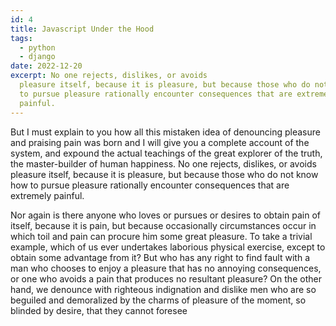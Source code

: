 ```yaml
---
id: 4
title: Javascript Under the Hood
tags:
  - python
  - django
date: 2022-12-20
excerpt: No one rejects, dislikes, or avoids
  pleasure itself, because it is pleasure, but because those who do not know how
  to pursue pleasure rationally encounter consequences that are extremely
  painful.
---
```


<p>
  But I must explain to you how all this mistaken idea of denouncing pleasure
  and praising pain was born and I will give you a complete account of the
  system, and expound the actual teachings of the great explorer of the truth,
  the master-builder of human happiness. No one rejects, dislikes, or avoids
  pleasure itself, because it is pleasure, but because those who do not know how
  to pursue pleasure rationally encounter consequences that are extremely
  painful.
</p>

<p>
  Nor again is there anyone who loves or pursues or desires to obtain pain of
  itself, because it is pain, but because occasionally circumstances occur in
  which toil and pain can procure him some great pleasure. To take a trivial
  example, which of us ever undertakes laborious physical exercise, except to
  obtain some advantage from it? But who has any right to find fault with a man
  who chooses to enjoy a pleasure that has no annoying consequences, or one who
  avoids a pain that produces no resultant pleasure? On the other hand, we
  denounce with righteous indignation and dislike men who are so beguiled and
  demoralized by the charms of pleasure of the moment, so blinded by desire,
  that they cannot foresee
</p>
